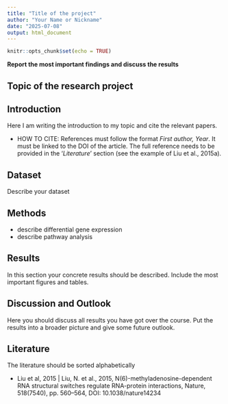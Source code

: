 ```yaml
---
title: "Title of the project"
author: "Your Name or Nickname"
date: "2025-07-08"
output: html_document
---
```


```r
knitr::opts_chunk$set(echo = TRUE)
```

**Report the most important findings and discuss the results**

## Topic of the research project

## Introduction

Here I am writing the introduction to my topic and cite the relevant papers.

- HOW TO CITE: References must follow the format *First author, Year*. It must be linked to the DOI of the article. The full reference needs to be provided in the '*Literature*' section (see the example of Liu et al., 2015a).

## Dataset

Describe your dataset

## Methods

- describe differential gene expression
- describe pathway analysis 

## Results

In this section your concrete results should be described. Include the most important figures and tables.

## Discussion and Outlook

Here you should discuss all results you have got over the course. Put the results into a broader picture and give some future outlook.

## Literature

The literature should be sorted alphabetically

 + Liu et al, 2015 | Liu, N. et al., 2015, N(6)-methyladenosine-dependent RNA structural switches regulate RNA-protein interactions, Nature, 518(7540), pp. 560–564, DOI: 10.1038/nature14234



